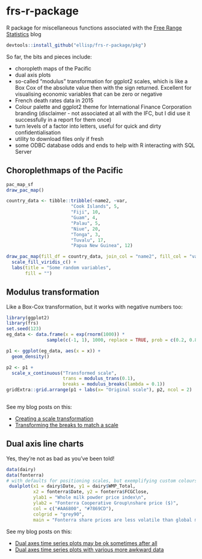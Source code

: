 # frs-r-package
R package for miscellaneous functions associated with the [Free Range Statistics](http://freerangestats.info) blog

```r
devtools::install_github("ellisp/frs-r-package/pkg")
```

So far, the bits and pieces include:

- choropleth maps of the Pacific
- dual axis plots
- so-called "modulus" transformation for ggplot2 scales, which is like a Box Cox of the absolute value then with the sign returned.  Excellent for visualising economic variables that can be zero or negative
- French death rates data in 2015
- Colour palette and ggplot2 theme for International Finance Corporation branding (disclaimer - not associated at all with the IFC, but I did use it successfully in a report for them once)
- turn levels of a factor into letters, useful for quick and dirty confidentialisation
- utility to download files only if fresh
- some ODBC database odds and ends to help with R interacting with SQL Server


## Choroplethmaps of the Pacific

```r
pac_map_sf
draw_pac_map()
```

```r
country_data <- tibble::tribble(~name2, ~var,
                        "Cook Islands", 5,
                        "Fiji", 10,
                        "Guam", 4,
                        "Palau", 5,
                        "Niue", 20,
                        "Tonga", 3,
                        "Tuvalu", 17,
                        "Papua New Guinea", 12)

draw_pac_map(fill_df = country_data, join_col = "name2", fill_col = "var") +
  scale_fill_viridis_c() +
  labs(title = "Some random variables",
       fill = "")


```



## Modulus transformation
Like a Box-Cox transformation, but it works with negative numbers too:
```r
library(ggplot2)
library(frs)
set.seed(123)
eg_data <- data.frame(x = exp(rnorm(1000)) * 
               sample(c(-1, 1), 1000, replace = TRUE, prob = c(0.2, 0.8)))

p1 <- ggplot(eg_data, aes(x = x)) +
  geom_density() 

p2 <- p1 +
  scale_x_continuous("Transformed scale",
                     trans = modulus_trans(0.1),
                     breaks = modulus_breaks(lambda = 0.1))
gridExtra::grid.arrange(p1 + labs(x= "Original scale"), p2, ncol = 2)
                 
```
                     
See my blog posts on this:

* [Creating a scale transformation](http://ellisp.github.io/blog/2015/09/05/creating-a-scale-transformation)
* [Transforming the breaks to match a scale](http://ellisp.github.io/blog/2015/09/07/transforming-breaks-in-a-scale)
                     
## Dual axis line charts

Yes, they're not as bad as you've been told!

```r
data(dairy)
data(fonterra)
# with defaults for positioning scales, but exemplifying custom colours, etc:
 dualplot(x1 = dairy$Date, y1 = dairy$WMP_Total, 
          x2 = fonterra$Date, y2 = fonterra$FCGClose,
          ylab1 = "Whole milk powder price index\n",
          ylab2 = "Fonterra Cooperative Group\nshare price ($)",
          col = c("#AA6800", "#7869CD"),
          colgrid = "grey90",
          main = "Fonterra share prices are less volatile than global milk prices")
``` 

See my blog posts on this:

* [Dual axes time series plots may be ok sometimes after all](http://ellisp.github.io/blog/2016/08/18/dualaxes)
* [Dual axes time series plots with various more awkward data](http://ellisp.github.io/blog/2016/08/28/dualaxes2)
 